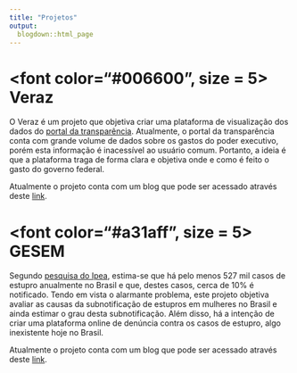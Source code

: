 ```yaml
---
title: "Projetos"
output:
  blogdown::html_page
---
```


# <font color="#006600", size = 5> Veraz </font>

O Veraz é um projeto que objetiva criar uma plataforma de visualização dos dados 
do [portal da transparência](http://www.portaltransparencia.gov.br/). Atualmente, 
o portal da transparência conta com grande volume de dados sobre os gastos do poder 
executivo, porém esta informação é inacessível ao usuário comum. Portanto, 
a ideia é que a plataforma traga de forma clara e objetiva onde e como é 
feito o gasto do governo federal. 

Atualmente o projeto conta com um blog que pode ser acessado através
deste [link](stats4good.github.io/veraz).

# <font color="#a31aff", size = 5> GESEM </font>

Segundo [pesquisa do Ipea](http://www.ipea.gov.br/portal/index.php?option=com_content&view=article&id=21849&catid=8&Itemid=6), 
estima-se que há pelo menos 527 mil casos de estupro anualmente no Brasil e que, 
destes casos, cerca de 10% é notificado. Tendo em vista o alarmante problema, 
este projeto objetiva avaliar as causas da subnotificação de estupros em mulheres 
no Brasil e ainda estimar o grau desta subnotificação. Além disso, há a intenção 
de criar uma plataforma online de denúncia contra os casos de estupro, 
algo inexistente hoje no Brasil.

Atualmente o projeto conta com um blog que pode ser acessado através
deste [link](stats4good.github.io/gesem).